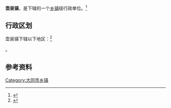 {{中国乡级行政区|14/02/23/100/000}}

'''壶泉镇'''，是{{PRC admin/fullname|14/02/23/100/000|3}}下辖的一个[[乡镇|乡镇]]级行政单位。<ref>{{PRC admin/ref sgc|{{PRC admin/parent|14/02/23/100/000}}}}</ref>

== 行政区划 ==

壶泉镇下辖以下地区：<ref>{{PRC admin/ref sgc|14/02/23/100/000}}</ref>

{{PRC admin/children|14/02/23/100/000}}。

== 参考资料 ==

{{reflist}}

{{PRC admin/navcat|14/02/23/100/000}}
{{山西行政区划小作品}}
[[Category:大同市乡镇|Category:大同市乡镇]]